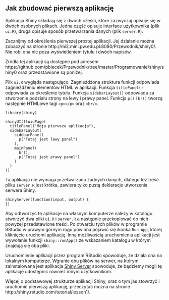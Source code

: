 ## Jak zbudować pierwszą aplikację

Aplikacja Shiny składają się z dwóch części, które zazwyczaj opisuje się w dwóch osobnych plikach. Jedna część opisuje interface użytkownika (plik `ui.R`), druga opisuje sposób przetwarzania danych (plik `server.R`). 

Zacznijmy od określenia pierwszej prostej aplikacji. Jej działanie można zobaczyć na stronie http://mi2.mini.pw.edu.pl:8080/Przewodnik/shiny0/. Nie robi ona nic poza wyświetleniem tytułu i dwóch napisów.

Źródła tej aplikacji są dostępne pod adresem 
https://github.com/pbiecek/Przewodnik/tree/master/Programowanie/shiny/shiny0
oraz przedstawione są poniżej.

Plik `ui.R` wygląda następująco. Zagnieżdżona struktura funkcji odpowiada zagnieżdżeniu elementów HTML w aplikacji. Funkcja `titlePanel()` odpowiada za określenie tytułu. Funkcja `sidebarLayout()` odpowiada za stworzenie podziału strony na lewy i prawy panel. Funkcja `p()` i `br()` tworzą następnie HTMLowe tagi `<p></p>` oraz `<br/>`.

```
library(shiny)

shinyUI(fluidPage(
  titlePanel("Moja pierwsza aplikacja"),
  sidebarLayout(
    sidebarPanel(
      p("Tutaj jest lewy panel")
    ),
    mainPanel(
      br(),
      p("Tutaj jest prawy panel")
    )
  )
))
```

Ta aplikacja nie wymaga przetwarzana żadnych danych, dlatego też treść pliku `server.R` jest krótka, zawiera tylko pustą deklaracje utworzenia serwera Shiny.

```
shinyServer(function(input, output) {
})
```

Aby odtworzyć tę aplikacje na własnym komputerze należy w katalogu stworzyć dwa pliki `ui.R` i `server.R` a następnie przekopiować do nich powyżej przedstawione treści. Po otwarciu tych plików w programie RStudio w prawym górnym rogu powinna pojawić się ikonka `Run App`, której kliknięcie uruchomi aplikację. Inną możliwością uruchomienia aplikacji jest wywołanie funkcji `shiny::runApp()` ze wskazaniem katalogu w którym znajdują się oba pliki.

Uruchomienie aplikacji przez program RStudio spowoduje, że działa ona na lokalnym komputerze. Wgranie obu plików na serwer, na którym zainstalowana jest aplikacja [Shiny Server](https://www.rstudio.com/products/shiny/shiny-server2/) spowoduje, że będziemy mogli tę aplikację udostępnić również innym użytkownikom.

Więcej o podstawowej strukturze aplikacji Shiny, oraz o tym jas stowrzyć i uruchomić pierwszą aplikację, przeczytać można na stronie 
http://shiny.rstudio.com/tutorial/lesson1/.

